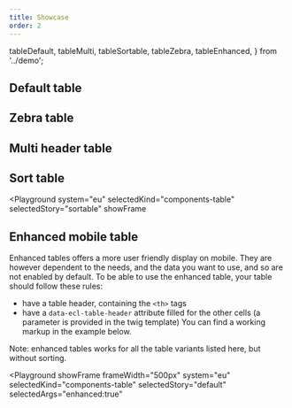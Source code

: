 ```yaml
---
title: Showcase
order: 2
---
```


  tableDefault,
  tableMulti,
  tableSortable,
  tableZebra,
  tableEnhanced,
} from '../demo';

## Default table

<Playground system="eu" selectedKind="components-table" selectedStory="default">
  <Html markup={tableDefault} />
</Playground>

## Zebra table

<Playground system="eu" selectedKind="components-table" selectedStory="zebra">
  <Html markup={tableZebra} />
</Playground>

## Multi header table

<Playground system="eu" selectedKind="components-table" selectedStory="multi">
  <Html markup={tableMulti} />
</Playground>

## Sort table

<Playground
  system="eu"
  selectedKind="components-table"
  selectedStory="sortable"
  showFrame
>
  <Html markup={tableSortable} />
</Playground>

## Enhanced mobile table

Enhanced tables offers a more user friendly display on mobile.
They are however dependent to the needs, and the data you want to use, and so are not enabled by default.
To be able to use the enhanced table, your table should follow these rules:

- have a table header, containing the `<th>` tags
- have a `data-ecl-table-header` attribute filled for the other cells (a parameter is provided in the twig template)
  You can find a working markup in the example below.

Note: enhanced tables works for all the table variants listed here, but without sorting.

<Playground
  showFrame
  frameWidth="500px"
  system="eu"
  selectedKind="components-table"
  selectedStory="default"
  selectedArgs="enhanced:true"
>
  <Html markup={tableEnhanced} />
</Playground>
